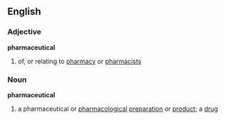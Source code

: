 ==English==
===Adjective===
'''pharmaceutical'''
#of, or relating to [[pharmacy]] or [[pharmacist]]s
===Noun===
{{wikipedia}}
'''pharmaceutical'''
#{{chemistry}} a pharmaceutical or [[pharmacological]]  [[preparation]] or [[product]]; a [[drug]]